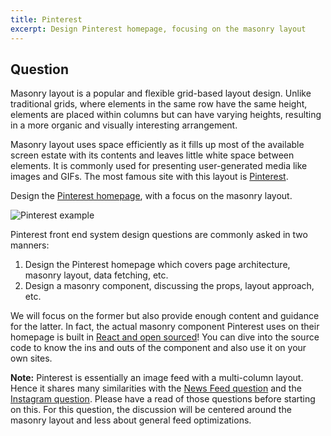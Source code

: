 ```yaml
---
title: Pinterest
excerpt: Design Pinterest homepage, focusing on the masonry layout
---
```


## Question

Masonry layout is a popular and flexible grid-based layout design. Unlike traditional grids, where elements in the same row have the same height, elements are placed within columns but can have varying heights, resulting in a more organic and visually interesting arrangement.

Masonry layout uses space efficiently as it fills up most of the available screen estate with its contents and leaves little white space between elements. It is commonly used for presenting user-generated media like images and GIFs. The most famous site with this layout is [Pinterest](https://pinterest.com/).

Design the [Pinterest homepage](https://pinterest.com/), with a focus on the masonry layout.

![Pinterest example](/img/questions/pinterest/pinterest-example.png)

Pinterest front end system design questions are commonly asked in two manners:

1. Design the Pinterest homepage which covers page architecture, masonry layout, data fetching, etc.
1. Design a masonry component, discussing the props, layout approach, etc.

We will focus on the former but also provide enough content and guidance for the latter. In fact, the actual masonry component Pinterest uses on their homepage is built in [React and open sourced](https://gestalt.pinterest.systems/web/masonry)! You can dive into the source code to know the ins and outs of the component and also use it on your own sites.

**Note:** Pinterest is essentially an image feed with a multi-column layout. Hence it shares many similarities with the [News Feed question](/questions/system-design/news-feed-facebook) and the [Instagram question](/questions/system-design/photo-sharing-instagram). Please have a read of those questions before starting on this. For this question, the discussion will be centered around the masonry layout and less about general feed optimizations.
